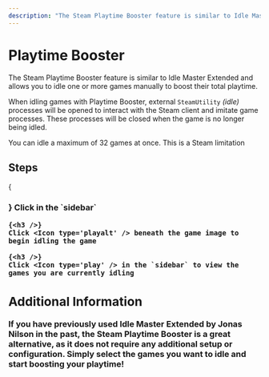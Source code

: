 ```yaml
---
description: "The Steam Playtime Booster feature is similar to Idle Master Extended and allows you to manually idle up to 32 Steam games at once to boost their total playtime."
---
```




# Playtime Booster

The Steam Playtime Booster feature is similar to Idle Master Extended and allows you to idle one or more games manually to boost their total playtime.

When idling games with Playtime Booster, external `SteamUtility` *(idle)* processes will be opened to interact with the Steam client and imitate game processes. These processes will be closed when the game is no longer being idled.

<Callout type="info">
    You can idle a maximum of 32 games at once. This is a Steam limitation
</Callout>

## Steps

<Steps>
    {<h3 />}
    Click <Icon type='game' /> in the `sidebar`

    {<h3 />}
    Click <Icon type='playalt' /> beneath the game image to begin idling the game

    {<h3 />}
    Click <Icon type='play' /> in the `sidebar` to view the games you are currently idling
</Steps>

## Additional Information

If you have previously used Idle Master Extended by Jonas Nilson in the past, the Steam Playtime Booster is a great alternative, as it does not require any additional setup or configuration. Simply select the games you want to idle and start boosting your playtime!